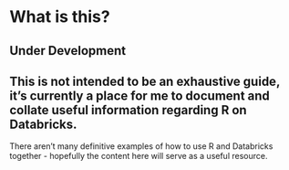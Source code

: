 # What is this? {.unnumbered}

::: callout-caution
## Under Development
:::

::: callout-note
## This is not intended to be an exhaustive guide, it's currently a place for me to document and collate useful information regarding R on Databricks.
:::

There aren't many definitive examples of how to use R and Databricks together - hopefully the content here will serve as a useful resource.

